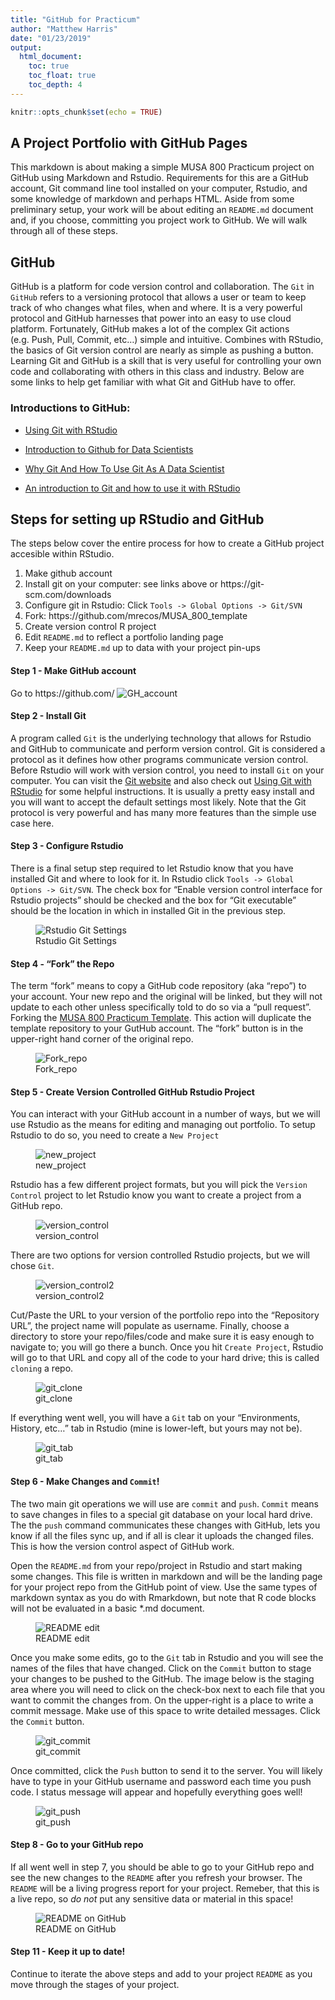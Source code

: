 ```yaml
---
title: "GitHub for Practicum"
author: "Matthew Harris"
date: "01/23/2019"
output:
  html_document:
    toc: true
    toc_float: true
    toc_depth: 4
---
```


```r
knitr::opts_chunk$set(echo = TRUE)
```
## A Project Portfolio with GitHub Pages

This markdown is about making a simple MUSA 800 Practicum project on GitHub using Markdown and Rstudio. Requirements for this are a GitHub account, Git command line tool installed on your computer, Rstudio, and some knowledge of markdown and perhaps HTML. Aside from some preliminary setup, your work will be about editing an `README.md` document and, if you choose, committing you project work to GitHub. We will walk through all of these steps. 

## GitHub

GitHub is a platform for code version control and collaboration. The `Git` in `GitHub` refers to a versioning protocol that allows a user or team to keep track of who changes what files, when and where. It is a very powerful protocol and GitHub harnesses that power into an easy to use cloud platform. Fortunately, GitHub makes a lot of the complex Git actions (e.g. Push, Pull, Commit, etc...) simple and intuitive. Combines with RStudio, the basics of Git version control are nearly as simple as pushing a button.
Learning Git and GitHub is a skill that is very useful for controlling your own code and collaborating with others in this class and industry. Below are some links to help get familiar with what Git and GitHub have to offer.


### Introductions to GitHub:

- [Using Git with RStudio](https://jennybc.github.io/2014-05-12-ubc/ubc-r/session03_git.html)

- [Introduction to Github for Data Scientists](https://towardsdatascience.com/introduction-to-github-for-data-scientists-2cf8b9b25fba)

- [Why Git And How To Use Git As A Data Scientist](https://towardsdatascience.com/why-git-and-how-to-use-git-as-a-data-scientist-4fa2d3bdc197)

- [An introduction to Git and how to use it with RStudio](https://r-bio.github.io/intro-git-rstudio/)


## Steps for setting up RStudio and GitHub

The steps below cover the entire process for how to create a GitHub project accesible within RStudio. 

1.  Make github account
2.  Install git on your computer: see links above or https://git-scm.com/downloads
3.  Configure git in Rstudio: Click `Tools -> Global Options -> Git/SVN`
4.  Fork: https://github.com/mrecos/MUSA_800_template
5.  Create version control R project
6.  Edit `README.md` to reflect a portfolio landing page
7.  Keep your `README.md` up to data with your project pin-ups


#### Step 1 - Make GitHub account

Go to https://github.com/
![GH_account](images/GH_account.jpg)


#### Step 2 - Install Git

A program called `Git` is the underlying technology that allows for Rstudio and GitHub to communicate and perform version control. Git is considered a protocol as it defines how other programs communicate version control. Before Rstudio will work with version control, you need to install `Git` on your computer. You can visit the [Git website](https://git-scm.com/downloads) and also check out  [Using Git with RStudio](https://jennybc.github.io/2014-05-12-ubc/ubc-r/session03_git.html) for some helpful instructions. It is usually a pretty easy install and you will want to accept the default settings most likely. Note that the Git protocol is very powerful and has many more features than the simple use case here.

#### Step 3 - Configure Rstudio

There is a final setup step required to let Rstudio know that you have installed Git and where to look for it. In Rstudio click `Tools -> Global Options -> Git/SVN`. The check box for "Enable version control interface for Rstudio projects" should be checked and the box for "Git executable" should be the location in which in installed Git in the previous step.

![Rstudio Git Settings](images/git_settings.jpg)

#### Step 4 - "Fork" the Repo

The term "fork" means to copy a GitHub code repository (aka "repo") to your account. Your new repo and the original will be linked, but they will not update to each other unless specifically told to do so via a "pull request". Forking the [MUSA 800 Practicum Template](https://github.com/mrecos/MUSA_800_template). This action will duplicate the template repository to your GutHub account. The "fork" button is in the upper-right hand corner of the original repo.

![Fork_repo](images/GH_fork.jpg)


#### Step 5 - Create Version Controlled GitHub Rstudio Project

You can interact with your GitHub account in a number of ways, but we will use Rstudio as the means for editing and managing out portfolio. To setup Rstudio to do so, you need to create a `New Project`

![new_project](images/1_new_project.jpg)


Rstudio has a few different project formats, but you will pick the `Version Control` project to let Rstudio know you want to create a project from a GitHub repo.

![version_control](images/2_version_control.jpg)


There are two options for version controlled Rstudio projects, but we will chose `Git`.

![version_control2](images/3_version_control.jpg)

Cut/Paste the URL to your version of the portfolio repo into the "Repository URL", the project name will populate as username. Finally, choose a directory to store your repo/files/code and make sure it is easy enough to navigate to; you will go there a bunch. Once you hit `Create Project`, Rstudio will go to that URL and copy all of the code to your hard drive; this is called `cloning` a repo.

![git_clone](images/4_git_clone.jpg)

If everything went well, you will have a `Git` tab on your "Environments, History, etc..." tab in Rstudio (mine is lower-left, but yours may not be).

![git_tab](images/5_git_tab.jpg)

#### Step 6 - Make Changes and `Commit`!

The two main git operations we will use are `commit` and `push`. `Commit` means to save changes in files to a special git database on your local hard drive. The the `push` command communicates these changes with GitHub, lets you know if all the files sync up, and if all is clear it uploads the changed files. This is how the version control aspect of GitHub work. 

Open the `README.md` from your repo/project in Rstudio and start making some changes. This file is written in markdown and will be the landing page for your project repo from the GitHub point of view. Use the same types of markdown syntax as you do with Rmarkdown, but note that R code blocks will not be evaluated in a basic *.md document.


![README edit](images/README_rstudio.jpg)

Once you make some edits, go to the `Git` tab in Rstudio and you will see the names of the files that have changed. Click on the `Commit` button to stage your changes to be pushed to the GitHub. The image below is the staging area where you will need to click on the check-box next to each file that you want to commit the changes from. On the upper-right is a place to write a commit message. Make use of this space to write detailed messages. Click the `Commit` button.

![git_commit](images/6_git_commit.jpg)


Once committed, click the `Push` button to send it to the server. You will likely have to type in your GitHub username and password each time you push code. I status message will appear and hopefully everything goes well!

![git_push](images/7_git_push.jpg)

#### Step 8 - Go to your GitHub repo

If all went well in step 7, you should be able to go to your GitHub repo and see the new changes to the `README` after you refresh your browser. The `README` will be a living progress report for your project. Remeber, that this is a live repo, so *do not* put any sensitive data or material in this space!

![README on GitHub](images/README_gh.jpg)

#### Step 11 - Keep it up to date!

Continue to iterate the above steps and add to your project `README` as you move through the stages of your project.
